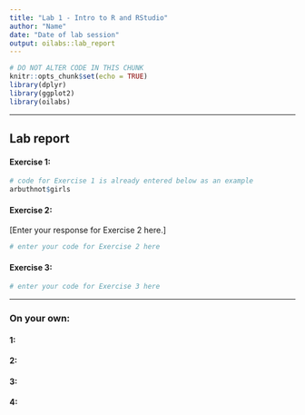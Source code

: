 ```yaml
---
title: "Lab 1 - Intro to R and RStudio"
author: "Name"
date: "Date of lab session"
output: oilabs::lab_report
---
```


```r
# DO NOT ALTER CODE IN THIS CHUNK
knitr::opts_chunk$set(echo = TRUE)
library(dplyr)
library(ggplot2)
library(oilabs)
```

* * *

## Lab report

#### Exercise 1: 

```r
# code for Exercise 1 is already entered below as an example
arbuthnot$girls
```

#### Exercise 2:

[Enter your response for Exercise 2 here.]

```r
# enter your code for Exercise 2 here
```

#### Exercise 3:

```r
# enter your code for Exercise 3 here
```

* * *

### On your own:

#### 1:



#### 2:



#### 3:



#### 4:


